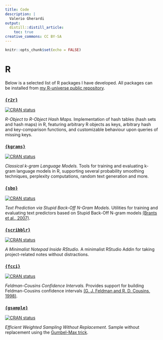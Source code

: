 ```yaml
---
title: Code
description: |
  Valerio Gherardi
output:
  distill::distill_article:
    toc: true
creative_commons: CC BY-SA
---
```


```r
knitr::opts_chunk$set(echo = FALSE)
```

# R

Below is a selected list of R packages I have developed. All packages can be installed from [my R-universe public repository](https://vgherard.r-universe.dev/).

### **[`{r2r}`](https://vgherard.github.io/r2r/)**
[![CRAN status](https://www.r-pkg.org/badges/version/r2r)](https://CRAN.R-project.org/package=r2r)

*R-Object to R-Object Hash Maps.*
Implementation of hash tables (hash sets and hash maps) in R, featuring arbitrary R objects as keys, arbitrary hash and key-comparison functions, and customizable behaviour upon queries of missing keys. 



### **[`{kgrams}`](https://vgherard.github.io/kgrams/)**
[![CRAN status](https://www.r-pkg.org/badges/version/kgrams)](https://CRAN.R-project.org/package=kgrams)

*Classical k-gram Language Models.* 
Tools for training and evaluating k-gram language models in R, supporting several probability smoothing techniques, perplexity computations, random text generation and more.

### **[`{sbo}`](https://vgherard.github.io/sbo/)**
[![CRAN status](https://www.r-pkg.org/badges/version/sbo)](https://CRAN.R-project.org/package=sbo)

*Text Prediction via Stupid Back-Off N-Gram Models.*
Utilities for training and evaluating text predictors based on Stupid Back-Off N-gram models [(Brants et al., 2007)](<https://www.aclweb.org/anthology/D07-1090/>).

### **[`{scribblr}`]()**
[![CRAN status](https://www.r-pkg.org/badges/version/scribblr)](https://CRAN.R-project.org/package=scribblr)

*A Minimalist Notepad Inside RStudio.*
A minimalist RStudio Addin for taking project-related notes without distractions.

### **[`{fcci}`](https://vgherard.github.io/fcci/)** 
[![CRAN status](https://www.r-pkg.org/badges/version/fcci)](https://CRAN.R-project.org/package=fcci)

*Feldman-Cousins Confidence Intervals.*
Provides support for building Feldman-Cousins confidence intervals [(G. J. Feldman and R. D. Cousins, 1998)](<doi:10.1103/PhysRevD.57.3873>).

### **[`{gsample}`](https://github.com/vgherard/gsample/)**
[![CRAN status](https://www.r-pkg.org/badges/version/gsample)](https://CRAN.R-project.org/package=gsample)

*Efficient Weighted Sampling Without Replacement.* Sample without replacement using the [Gumbel-Max trick](https://arxiv.org/pdf/1903.06059.pdf).
